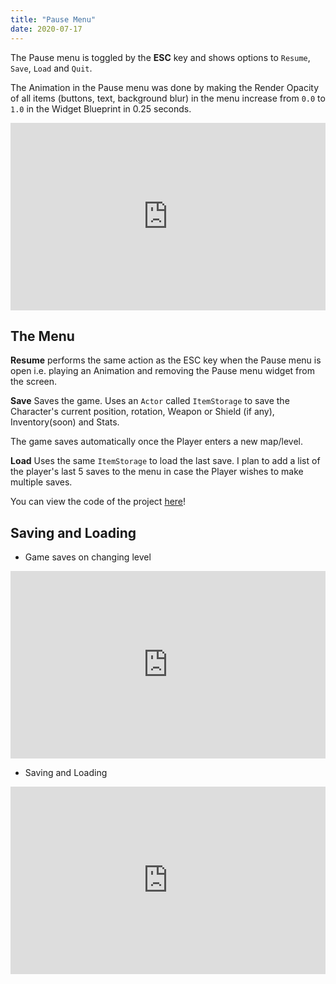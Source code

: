 ---
title: "Pause Menu"
date: 2020-07-17
---



The Pause menu is toggled by the **ESC** key and shows options to `Resume`, `Save`, `Load` and `Quit`.

The Animation in the Pause menu was done by making the Render Opacity of all items (buttons, text, background blur) in the menu
increase from `0.0` to `1.0` in the Widget Blueprint in 0.25 seconds.

<iframe src="https://www.youtube.com/embed/zvekPGgqofU" width="100%" height="300px" frameborder="0"> </iframe> 

## The Menu

**Resume** performs the same action as the ESC key when the Pause menu is open i.e. playing an Animation and removing the Pause menu 
widget from the screen.

**Save** Saves the game. Uses an `Actor` called `ItemStorage` to save the Character's current position, rotation, Weapon or Shield (if any),
Inventory(soon) and Stats. 

The game saves automatically once the Player enters a new map/level.

**Load** Uses the same `ItemStorage` to load the last save. I plan to add a list of the player's last 5 saves to the menu in case
the Player wishes to make multiple saves.

You can view the code of the project [here](https://github.com/1Gokul/MedievalCombatProject)!

## Saving and Loading

- Game saves on changing level
<iframe src="https://www.youtube.com/embed/gR0BdHFScvQ" width="100%" height="300px" frameborder="0"> </iframe> 

- Saving and Loading
<iframe src="https://www.youtube.com/embed/rdjxNS-oRhQ" width="100%" height="300px" frameborder="0"> </iframe> 

